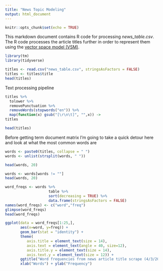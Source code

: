 ```yaml
---
title: "News Topic Modeling"
output: html_document
---
```


```r
knitr::opts_chunk$set(echo = TRUE)
```

This markdown document contains R code for processing *news_table.csv*. The R code processes the article titles further in order to represent them using the [vector space model (VSM)](https://en.wikipedia.org/wiki/Vector_space_model).

```r
library(tm)
library(tidyverse)
```


```r
titles <- read.csv("news_table.csv", stringsAsFactors = FALSE)
titles <- titles$title 
head(titles)
```

Text processing pipeline 

```r
titles %>%
  tolower %>%
  removePunctuation %>%
  removeWords(stopwords("en")) %>%
  map(function(x) gsub("[\r\n\t]", "",x)) ->
titles

head(titles)
```

Before getting term document matrix I'm going to take a quick detour here and look at what the most common words are

```r
words <- paste0(titles, collapse = " ")
words <- unlist(strsplit(words, " "))

head(words, 20)
```

```r
words <- words[words != ""]
head(words, 20)
```

```r
word_freqs <- words %>% 
                    table %>% 
                    sort(decreasing = TRUE) %>% 
                    data.frame(stringsAsFactors = FALSE)
names(word_freqs) <- c("word","freq")
glimpse(word_freqs)
head(word_freqs)
```

```r
ggplot(data = word_freqs[1:25,],
       aes(x=word, y=freq)) + 
       geom_bar(stat = "identity") +
       theme(
          axis.title = element_text(size = 14),
          axis.text = element_text(angle = 40, size=12),
          axis.title.y = element_text(size = 14),
          axis.text.y = element_text(size = 12)) +
       ggtitle("Word frequencies from news article title scrape (4/3/2017)") + 
       xlab("Words") + ylab("Frequency")
```

